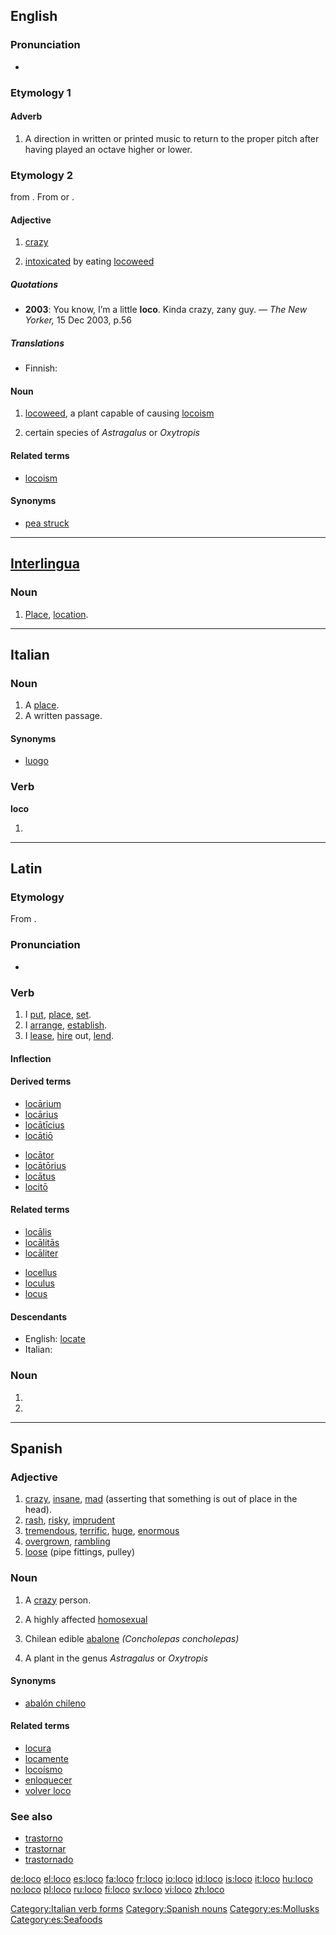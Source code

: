 {{also|locò}}
==English==

===Pronunciation===
* {{rhymes|əʊkəʊ}}

===Etymology 1===
{{etyl|it}}

====Adverb====
{{en-adv|-}}

# {{music}} A direction in written or printed music to return to the proper pitch after having played an octave higher or lower.

===Etymology 2===
{{etyl|es}} {{term|loco||insane, crazy|lang=es}} from {{term|loco||loose|lang=es}}. From {{etyl|grc}} {{term|γλαυκός||clear|sc=Grek|lang=grc}} or {{etyl|ar}} {{term|لوق|لَوَق|tr=láwaq|foolishness|sc=Arab|lang=ar}}.

====Adjective====
{{en-adj}}

# {{colloquial}} [[crazy]]
# {{context|western United States}} [[intoxicated]] by eating [[locoweed]]
 
=====Quotations=====
* '''2003''': You know, I’m a little '''loco'''. Kinda crazy, zany guy. — ''The New Yorker,'' 15 Dec 2003, p.56

=====Translations=====
{{trans-top|crazy}}
* Finnish: {{t+|fi|hullu}}
{{trans-mid}}
{{trans-bottom}}

====Noun====
{{en-noun}}

# {{botany}} [[locoweed]], a plant capable of causing [[locoism]]
# {{botany}} certain species of ''Astragalus'' or ''Oxytropis''

====Related terms====
* [[locoism]]

====Synonyms====
* [[pea struck]]

----

==[[Interlingua]]==

===Noun===
{{ia-noun|s}}

# [[place|Place]], [[location]].

----

==Italian==

===Noun===
{{it-noun|loc|m|o|hi}}

# A [[place]].
# A written passage.

====Synonyms====
* [[luogo]]

===Verb===
'''loco'''

# {{form of|[[first-person|First-person]] [[singular]] [[present tense]]|[[locare#Italian|locare]]|lang=Italian}}

[[Category:Italian verb forms]]

----

==Latin==

===Etymology===
From {{term|locus||place, location|lang=la}}.

===Pronunciation===
* {{a|Classical}} {{IPA|/ˈlo.koː/|lang=la}}

===Verb===
{{la-verb|loco|locō|locare|locāre|locavi|locāvī|locatum|locātum}}

# I [[put]], [[place]], [[set]].
# I [[arrange]], [[establish]].
# I [[lease]], [[hire]] out, [[lend]].

====Inflection====
{{la-conj-1st|loc|locāv|locāt|11=loc|22=locav|33=locat}}

====Derived terms====
{{top2}}
* [[locarium|locārium]]
* [[locarius|locārius]]
* [[locaticius|locātīcius]]
* [[locatio|locātiō]]
{{mid2}}
* [[locator#Latin|locātor]]
* [[locatorius|locātōrius]]
* [[locatus|locātus]]
* [[locito|locitō]]
{{bottom}}

====Related terms====
{{top2}}
* [[localis|locālis]]
* [[localitas|locālitās]]
* [[localiter|locāliter]]
{{mid2}}
* [[locellus]]
* [[loculus]]
* [[locus]]
{{bottom}}

====Descendants====
* English: [[locate]]
* Italian: {{l|it|locare}}

===Noun===
{{la-noun-form|locō}}

# {{inflection of|locus|locus|dat|m|s|lang=la}}
# {{inflection of|locus|locus|abl|m|s|lang=la}}

----

==Spanish==

===Adjective===
{{es-adj|f=loca}}

# [[crazy]], [[insane]], [[mad]] (asserting that something is out of place in the head).
# [[rash]], [[risky]], [[imprudent]]
# [[tremendous]], [[terrific]], [[huge]], [[enormous]]
# [[overgrown]], [[rambling]]
# [[loose]] (pipe fittings, pulley)

===Noun===
{{es-noun-mf|f=loca}}

# {{pejorative|lang=es}} A [[crazy]] person.
# A highly affected [[homosexual]]
# {{context|lang=es|Chile}} Chilean edible [[abalone]] ''(Concholepas concholepas)''
# A plant in the genus ''Astragalus'' or ''Oxytropis''

====Synonyms====
* {{sense|abalone}} [[abalón chileno]]

====Related terms====
* [[locura]]
* [[locamente]]
* [[locoísmo]]
* [[enloquecer]]
* [[volver loco]]

===See also===
* [[trastorno]]
* [[trastornar]]
* [[trastornado]]

[[Category:Spanish nouns]]
[[Category:es:Mollusks]]
[[Category:es:Seafoods]]

[[de:loco]]
[[el:loco]]
[[es:loco]]
[[fa:loco]]
[[fr:loco]]
[[io:loco]]
[[id:loco]]
[[is:loco]]
[[it:loco]]
[[hu:loco]]
[[no:loco]]
[[pl:loco]]
[[ru:loco]]
[[fi:loco]]
[[sv:loco]]
[[vi:loco]]
[[zh:loco]]